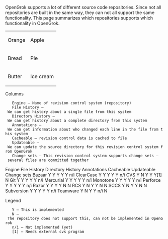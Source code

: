 OpenGrok supports a lot of different source code repositories. Since not all repositories are built in the same way, they can not all support the same functionality. This page summarizes which repositories supports which functionality in OpenGrok.

{|
|Orange
|Apple
|-
|Bread
|Pie
|-
|Butter
|Ice cream 
|}

Columns

    Engine – Name of revision control system (repository)
    File History – We can get history about a single file from this system
    Directory History – We can get history about a complete directory from this system
    Annotations – We can get information about who changed each line in the file from this system
    Cacheable – revision control data is cached to file
    Updateable – We can update the source directory for this revision control system from OpenGrok
    Change sets – This revision control system supports change sets – several files are committed together

Engine	File History	Directory History	Annotations	Cacheable	Updateable	Change sets
Bazaar	Y	Y	Y	Y	Y	n/i
ClearCase	Y	Y	Y	Y	Y	n/i
CVS	Y	N	Y	Y	Y[1]	N
Git	Y	Y	Y	Y	Y	n/i
Mercurial	Y	Y	Y	Y	Y	n/i
Monotone	Y	Y	Y	Y	Y	n/i
Perforce	Y	Y	Y	Y	Y	n/i
Razor	Y	Y	Y	Y	N	N
RCS	Y	N	Y	Y	N	N
SCCS	Y	N	Y	Y	N	N
Subversion	Y	Y	Y	Y	Y	n/i
Teamware	Y	N	Y	Y	n/i	N

Legend

    Y – This is implemented
    N – The repository does not support this, can not be implemented in OpenGrok
    n/i – Not implemented (yet)
    [1] – Needs external cvs program

